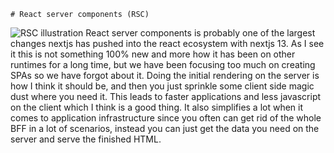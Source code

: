 
<TwoColumns>
  <Column className="flex justify-center items-center">
  
    # React server components (RSC)

  </Column>

  <Column className="flex flex-row justify-center items-center">
    <Image src={RSC} alt="RSC illustration"/>
  </Column>
</TwoColumns>


<Notes>
React server components is probably one of the largest changes nextjs has pushed into the react ecosystem with nextjs 13. As I see it this is not something 100% new and more how it has been on other runtimes for a long time, but we have been focusing too much on creating SPAs so we have forgot about it. Doing the initial rendering on the server is how I think it should be, and then you just sprinkle some client side magic dust where you need it. This leads to faster applications and less javascript on the client which I think is a good thing. It also simplifies a lot when it comes to application infrastructure since you often can get rid of the whole BFF in a lot of scenarios, instead you can just get the data you need on the server and serve the finished HTML.
</Notes>

